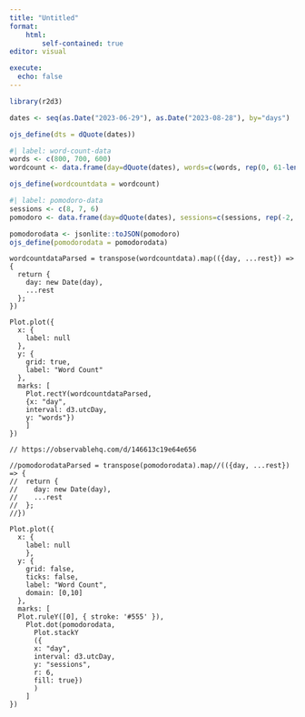 ```yaml
---
title: "Untitled"
format: 
    html:
        self-contained: true
editor: visual

execute:
  echo: false
---
```


```r
library(r2d3)
```

```r
dates <- seq(as.Date("2023-06-29"), as.Date("2023-08-28"), by="days")

ojs_define(dts = dQuote(dates))
```

```r
#| label: word-count-data
words <- c(800, 700, 600)
wordcount <- data.frame(day=dQuote(dates), words=c(words, rep(0, 61-length(words))))

ojs_define(wordcountdata = wordcount)
```

```r
#| label: pomodoro-data
sessions <- c(8, 7, 6)
pomodoro <- data.frame(day=dQuote(dates), sessions=c(sessions, rep(-2, 61-length(sessions)))) #|> uncount(sessions, .remove = F) 

pomodorodata <- jsonlite::toJSON(pomodoro)
ojs_define(pomodorodata = pomodorodata)
```

```ojs
wordcountdataParsed = transpose(wordcountdata).map(({day, ...rest}) => {
  return {
    day: new Date(day),
    ...rest
  };
})

Plot.plot({
  x: {
    label: null
  },
  y: {
    grid: true,
    label: "Word Count"
  },
  marks: [
    Plot.rectY(wordcountdataParsed,
    {x: "day", 
    interval: d3.utcDay, 
    y: "words"})
    ]
})

// https://observablehq.com/d/146613c19e64e656
```

```ojs

//pomodorodataParsed = transpose(pomodorodata).map//(({day, ...rest}) => {
//  return {
//    day: new Date(day),
//    ...rest
//  };
//})

Plot.plot({
  x: {
    label: null
    },
  y: {
    grid: false,
    ticks: false,
    label: "Word Count",
    domain: [0,10]
  },
  marks: [
  Plot.ruleY([0], { stroke: '#555' }),
    Plot.dot(pomodorodata,
      Plot.stackY
      ({
      x: "day", 
      interval: d3.utcDay, 
      y: "sessions",
      r: 6,
      fill: true})
      )
    ]
})
```
